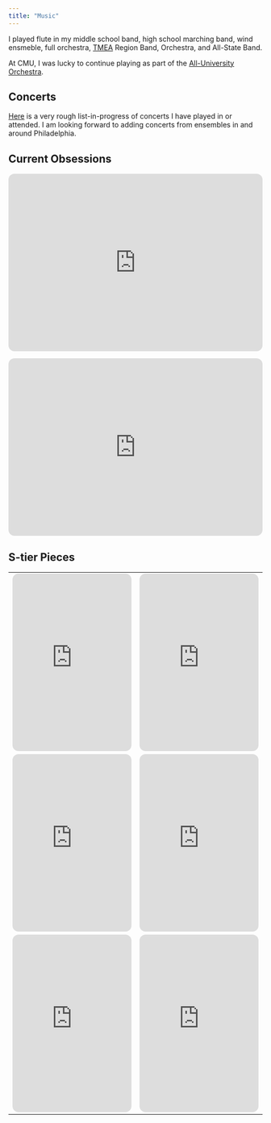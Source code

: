 ```yaml
---
title: "Music"
---
```


I played flute in my middle school band, high school marching band, wind ensmeble, full orchestra, <a href=https://www.tmea.org/band/>TMEA</a> Region Band, Orchestra, and All-State Band. 

At CMU, I was lucky to continue playing as part of the <a href=http://alluniversityorchestra.org/>All-University Orchestra</a>. 


## Concerts 

<a href=https://docs.google.com/spreadsheets/d/1dvD4Ui486otI8z9Y8t4mGvf_C-h4lSAMFyK0NxQa6wM/edit?usp=sharing>Here</a> is a very rough list-in-progress of concerts I have played in or attended. I am looking forward to adding concerts from ensembles in and around Philadelphia. 


## Current Obsessions 

<div>
  <iframe style="border-radius:12px" src="https://open.spotify.com/embed/album/3XOFx2A5iGm3L99jxWPexS?utm_source=generator" width="100%" height="352" frameBorder="0" allowfullscreen="" allow="autoplay; clipboard-write; encrypted-media; fullscreen; picture-in-picture" loading="lazy"></iframe>
</div>

<iframe style="border-radius:12px" src="https://open.spotify.com/embed/album/1AMFO2rMwxrPIYT4ZX4mlB?utm_source=generator" width="100%" height="352" frameBorder="0" allowfullscreen="" allow="autoplay; clipboard-write; encrypted-media; fullscreen; picture-in-picture" loading="lazy"></iframe>

## S-tier Pieces 

<table style="width: 100%;">
  <tr>
    <td>
      <iframe style="border-radius:12px" src="https://open.spotify.com/embed/track/0NwyxchEawg8eL8EO2A1DZ?utm_source=generator" width="100%" height="352" frameBorder="0" allowfullscreen="" allow="autoplay; clipboard-write; encrypted-media; fullscreen; picture-in-picture" loading="lazy"></iframe>
    </td>
    <td>
      <iframe style="border-radius:12px" src="https://open.spotify.com/embed/album/0v3T6fPnrptRXOrd854hIl?utm_source=generator" width="100%" height="352" frameBorder="0" allowfullscreen="" allow="autoplay; clipboard-write; encrypted-media; fullscreen; picture-in-picture" loading="lazy"></iframe>
    </td>
  </tr>
  <tr>
    <td>
      <iframe style="border-radius:12px" src="https://open.spotify.com/embed/album/1ROWEd9Ni60Rcf3KC9w51h?utm_source=generator" width="100%" height="352" frameBorder="0" allowfullscreen="" allow="autoplay; clipboard-write; encrypted-media; fullscreen; picture-in-picture" loading="lazy"></iframe>
    </td>
    <td>
      <iframe style="border-radius:12px" src="https://open.spotify.com/embed/album/13tToAeuqyGGdSm0XfWg7V?utm_source=generator" width="100%" height="352" frameBorder="0" allowfullscreen="" allow="autoplay; clipboard-write; encrypted-media; fullscreen; picture-in-picture" loading="lazy"></iframe>
    </td>
  </tr>
  <tr>
    <td>
      <iframe style="border-radius:12px" src="https://open.spotify.com/embed/album/6dbXY2pTfsTukuZ1nTGBsd?utm_source=generator" width="100%" height="352" frameBorder="0" allowfullscreen="" allow="autoplay; clipboard-write; encrypted-media; fullscreen; picture-in-picture" loading="lazy"></iframe>
    </td>
    <td>
      <iframe style="border-radius:12px" src="https://open.spotify.com/embed/track/6Sy5Gvd6rn4So7B3glaWhM?utm_source=generator" width="100%" height="352" frameBorder="0" allowfullscreen="" allow="autoplay; clipboard-write; encrypted-media; fullscreen; picture-in-picture" loading="lazy"></iframe>
    </td>
  </tr>
</table>




